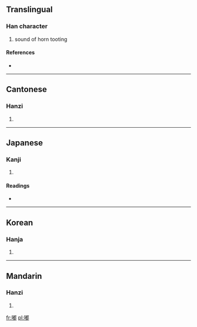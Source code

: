 ==Translingual==

===Han character===
{{Han char|rn=30|rad=口|as=12|sn=15|four=6702<sub>7</sub>|canj=口十日中 (RJAL)}}

# sound of horn tooting

====References====
* {{Han ref|kx=0209.151|dkj=04328|hdz=10664.130|uh=561F|ud=22047|bh=B9CA|bd=47562}}

----

==Cantonese==

===Hanzi===
{{yue-hanzi|jyut=|y=dou1}}

# {{defn|Cantonese|sort=口12}}

----

==Japanese==

===Kanji===
{{ja-kanji|grade=|rs=口12}}

# {{defn|Japanese|sort=口12}}

====Readings====
* {{ja-readings|on=[[と]] (to), [[ず]] (zu)|kun=}}

----

==Korean==

===Hanja===
{{ko-hanja|hangeul=도|rv=do|mr=to}}

# {{defn|Korean|sort=口12}}

----

==Mandarin==

===Hanzi===
{{cmn-hanzi|pin=[[dū]] ([[du1]])|wg=tu<sup>1</sup>}}

# {{defn|Mandarin|sort=口12}}

[[fr:嘟]]
[[pl:嘟]]